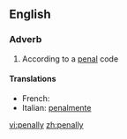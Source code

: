 ==English==

===Adverb===
{{en-adv}}

# According to a [[penal]] code

====Translations====
{{top}}
*French: {{t|fr|pénalement}}
*Italian: [[penalmente]]
{{mid}}

{{bottom}}

[[vi:penally]]
[[zh:penally]]